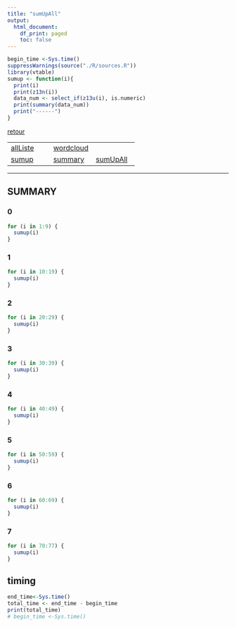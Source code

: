 ```yaml
---
title: "sumUpAll"
output:
  html_document:
    df_print: paged
    toc: false
---
```


```r
begin_time <-Sys.time()
suppressWarnings(source("./R/sources.R"))
library(vtable)
sumup <- function(i){
  print(i)
  print(z13n(i))
  data_num <- select_if(z13u(i), is.numeric) 
  print(summary(data_num))
  print("------")
}
```


[retour](./../index.html)  

<!-- -->
||||  
|---|---|---|  
|[allListe](./allListe.html)|[wordcloud](./wordcloud.html)||  
|[sumup](./sumup.html)|[summary](./summary.html)|[sumUpAll](./sumUpAll.html)|
---

## SUMMARY

### 0
```r
for (i in 1:9) {
  sumup(i)
}
```

### 1
```r
for (i in 10:19) {
  sumup(i)
}
```

### 2
```r
for (i in 20:29) {
  sumup(i)
}
```

### 3
```r
for (i in 30:39) {
  sumup(i)
}
```

### 4
```r
for (i in 40:49) {
  sumup(i)
}
```

### 5
```r
for (i in 50:59) {
  sumup(i)
}
```

### 6
```r
for (i in 60:69) {
  sumup(i)
}
```

### 7
```r
for (i in 70:77) {
  sumup(i)
}
```

## timing 
```r
end_time<-Sys.time()
total_time <- end_time - begin_time
print(total_time)
# begin_time <-Sys.time()
```
